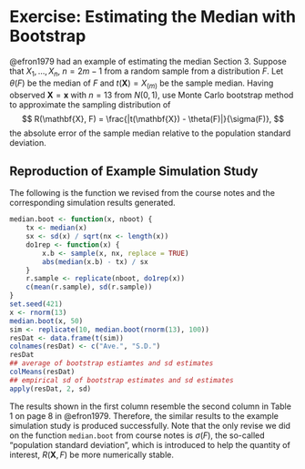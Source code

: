 # Exercise: Estimating the Median with Bootstrap

@efron1979 had an example of estimating the median Section 3. Suppose
that $X_1,\ldots,X_n$, $n=2m-1$ from a random sample from a distribution
$F$. Let $\theta(F)$ be the median of $F$ and $t(\mathbf{X})=X_{(m)}$ be
the sample median. Having observed $\mathbf{X}=\mathbf{x}$ with $n=13$ from
$N(0,1)$, use Monte Carlo bootstrap method to approximate the sampling
distribution of
$$
R(\mathbf{X}, F) = \frac{|t(\mathbf{X}) - \theta(F)|}{\sigma(F)},
$$
the absolute error of the sample median relative to the population
standard deviation.


## Reproduction of Example Simulation Study


The following is the function we revised from the course notes and the
corresponding simulation results generated.


```r
median.boot <- function(x, nboot) {
    tx <- median(x)
    sx <- sd(x) / sqrt(nx <- length(x))
    do1rep <- function(x) {
        x.b <- sample(x, nx, replace = TRUE)
        abs(median(x.b) - tx) / sx
    }
    r.sample <- replicate(nboot, do1rep(x))
    c(mean(r.sample), sd(r.sample))
}
set.seed(421)
x <- rnorm(13)
median.boot(x, 50)
sim <- replicate(10, median.boot(rnorm(13), 100))
resDat <- data.frame(t(sim))
colnames(resDat) <- c("Ave.", "S.D.")
resDat
## average of bootstrap estiamtes and sd estimates
colMeans(resDat)
## empirical sd of bootstrap estimates and sd estimates
apply(resDat, 2, sd)
```


The results shown in the first column resemble the second column in Table 1 on
page 8 in @efron1979. Therefore, the similar results to the example simulation
study is produced successfully.  Note that the only revise we did on the
function `median.boot` from course notes is $\sigma(F)$, the so-called
"population standard deviation", which is introduced to help the quantity of
interest, $R(\mathbf{X},F)$ be more numerically stable.


